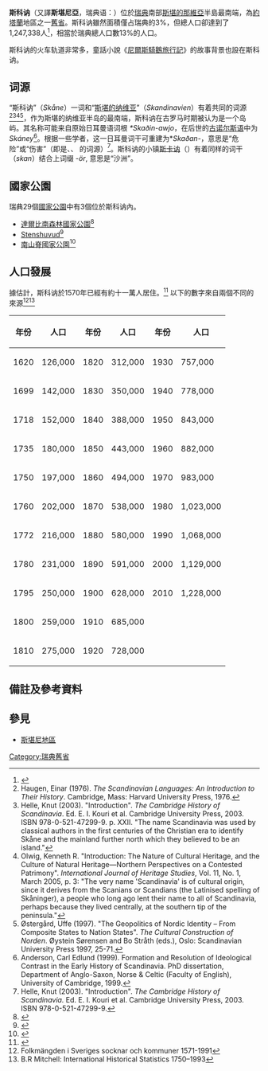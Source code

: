 {{Otheruses|subject=瑞典的一個舊省|other=瑞典的一個省份|斯科讷省}}
{{noteTA
|1=zh:斯科讷; zh-hant:斯堪尼
|2=zh:斯卡讷; zh-hant:斯卡諾
}}
{{瑞典舊省概要表
|名=斯科讷
|瑞典文名=Skåne
|圖=Skåne_vapen.svg
|地區=[[約塔蘭|約塔蘭]]
|省=[[斯科讷省|斯科讷省]]
|教區=隆德教區
|面積=11027
|花=[[濱菊|濱菊]]
|動物=[[欧洲马鹿|馬鹿]]
|地圖=FC-Skåne, Sweden.png}}
'''斯科讷'''（又譯'''斯堪尼亞'''，瑞典语：'''{{lang|sv|Skåne}}'''）位於[[瑞典|瑞典]]南部[[斯堪的那維亞|斯堪的那維亞]]半島最南端，為[[約塔蘭|約塔蘭]]地區之一[[瑞典舊省|舊省]]。斯科讷雖然面積僅占瑞典的3%，但總人口卻達到了1,247,338人<ref>{{cite web |url=http://www.scb.se/Pages/TableAndChart____228189.aspx |title=存档副本 |accessdate=2013-07-24 |deadurl=yes |archiveurl=https://web.archive.org/web/20130817122550/http://www.scb.se/Pages/TableAndChart____228189.aspx |archivedate=2013-08-17 }}</ref>，相當於瑞典總人口數13%的人口。

斯科讷的火车轨道非常多，童話小說《[[尼爾斯騎鵝旅行記|尼爾斯騎鵝旅行記]]》的故事背景也設在斯科讷。

==词源==
“斯科讷”（''Skåne''）一词和“[[斯堪的纳维亚|斯堪的纳维亚]]”（''Skandinavien''）有着共同的词源<ref>Haugen, Einar (1976). ''The Scandinavian Languages: An Introduction to Their History''. Cambridge, Mass: Harvard University Press, 1976.</ref><ref>Helle, Knut (2003). "Introduction". ''The Cambridge History of Scandinavia''. Ed. E. I. Kouri et al. Cambridge University Press, 2003. ISBN 978-0-521-47299-9. p. XXII. "The name Scandinavia was used by classical authors in the first centuries of the Christian era to identify Skåne and the mainland further north which they believed to be an island."</ref><ref>Olwig, Kenneth R. "Introduction: The Nature of Cultural Heritage, and the Culture of Natural Heritage—Northern Perspectives on a Contested Patrimony". ''International Journal of Heritage Studies'', Vol. 11, No. 1, March 2005, p. 3: "The very name 'Scandinavia' is of cultural origin, since it derives from the Scanians or Scandians (the Latinised spelling of Skåninger), a people who long ago lent their name to all of Scandinavia, perhaps because they lived centrally, at the southern tip of the peninsula."</ref><ref>Østergård, Uffe (1997). "The Geopolitics of Nordic Identity – From Composite States to Nation States". ''The Cultural Construction of Norden''. Øystein Sørensen and Bo Stråth (eds.), Oslo: Scandinavian University Press 1997, 25-71.</ref>，作为斯堪的纳维亚半岛的最南端，斯科讷在古罗马时期被认为是一个岛屿。其名称可能来自原始日耳曼语词根 ''*Skaðin-awjo''，在后世的[[古诺尔斯语|古诺尔斯语]]中为 ''Skáney''<ref>Anderson, Carl Edlund (1999). Formation and Resolution of Ideological Contrast in the Early History of Scandinavia. PhD dissertation, Department of Anglo-Saxon, Norse & Celtic (Faculty of English), University of Cambridge, 1999.</ref>。根据一些学者，这一日耳曼词干可重建为*''Skaðan-''，意思是“危险”或“伤害”（即是{{lang-en|''scathing''}}、{{lang-de|''Schaden''}}、{{lang-sv|''skada''}} 的词源）<ref name="Helle">Helle, Knut (2003). "Introduction". ''The Cambridge History of Scandinavia.'' Ed. E. I. Kouri et al. Cambridge University Press, 2003. ISBN 978-0-521-47299-9.</ref>。斯科讷的小镇[[斯卡讷|斯卡讷]]（{{lang|sv|Skanör}}）有着同样的词干（''skan''）结合上词缀 -''ör'', 意思是“沙洲”。

==國家公園==
瑞典29個[[國家公園|國家公園]]中有3個位於斯科讷內。

* [[達爾比南森林國家公園|達爾比南森林國家公園]]<ref>{{Cite web|url=http://www.naturvardsverket.se/Att-vara-ute-i-naturen/Nationalparker-och-andra-fina-platser/Nationalparker/Dalby-Soderskog |title=Dalby Söderskog, Skåne län - Naturvårdsverket - Swedish EPA |publisher=Naturvardsverket.se |date=2009-08-03 |accessdate=2010-03-06 |deadurl=yes |archiveurl=https://web.archive.org/web/20081015034216/http://www.naturvardsverket.se/Att-vara-ute-i-naturen/Nationalparker-och-andra-fina-platser/Nationalparker/Dalby-Soderskog |archivedate=2008-10-15 }} </ref>
* [[Stenshuvud_National_Park|Stenshuvud]]<ref>{{Cite web |url=http://www.lst.se/skane/Om_Lanet/Stenshuvud/Welcome.htm |title=Welcome - Länsstyrelsen i Skåne |publisher=Lst.se |date=2009-06-18 |accessdate=2010-03-06 |deadurl=yes |archiveurl=https://web.archive.org/web/20100820032220/http://www.lst.se/skane/Om_Lanet/Stenshuvud/Welcome.htm |archivedate=2010-08-20 }}</ref>
* [[南山脊國家公園|南山脊國家公園]]<ref>{{Cite web |url=http://www.nationalpark-soderasen.lst.se/eng/eindex2.html |title=Söderåsen National Park |publisher=Nationalpark-soderasen.lst.se |date= |accessdate=2010-03-06 |archive-date=2010-07-05 |archive-url=https://web.archive.org/web/20100705164141/http://www.nationalpark-soderasen.lst.se/eng/eindex2.html |dead-url=no }}</ref>

==人口發展==
據估計，斯科讷於1570年已經有約十一萬人居住。<ref>{{Cite web |url=http://www.tacitus.nu/historisk-atlas/befolkning/lan.htm |title=De svenska länens befolkning |publisher=Tacitus.nu |date=2008-09-07 |accessdate=2010-03-05 |archive-date=2009-06-29 |archive-url=https://web.archive.org/web/20090629132410/http://www.tacitus.nu/historisk-atlas/befolkning/lan.htm |dead-url=no }}</ref> 
以下的數字來自兩個不同的來源<ref>Folkmängden i Sveriges socknar och kommuner 1571-1991</ref><ref>B.R Mitchell: International Historical Statistics 1750–1993</ref>

{| class="wikitable"
|-
! 年份 !! 人口 !! 年份 !! 人口 !! 年份 !! 人口
|-
| 1620 || 126,000 || 1820 || 312,000 || 1930 || 757,000
|-
| 1699 || 142,000 || 1830 || 350,000 || 1940 || 778,000
|-
| 1718 || 152,000 || 1840 || 388,000 || 1950 || 843,000
|-
| 1735 || 180,000 || 1850 || 443,000 || 1960 || 882,000
|-
| 1750 || 197,000 || 1860 || 494,000 || 1970 || 983,000
|-
| 1760 || 202,000 || 1870 || 538,000 || 1980 || 1,023,000
|-
| 1772 || 216,000 || 1880 || 580,000 || 1990 || 1,068,000
|-
| 1780 || 231,000 || 1890 || 591,000 || 2000 || 1,129,000
|-
| 1795 || 250,000 || 1900 || 628,000 || 2010 || 1,228,000
|-
| 1800 || 259,000 || 1910 || 685,000 ||   ||
|-
| 1810 || 275,000 || 1920 || 728,000 ||   ||
|}

== 備註及參考資料 ==
{{Reflist|colwidth=30em}}

== 參見 ==
* [[斯堪尼地區|斯堪尼地區]]

{{瑞典舊省}}

[[Category:瑞典舊省|Category:瑞典舊省]]